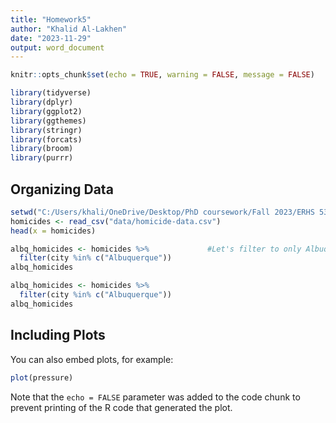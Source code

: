 ```yaml
---
title: "Homework5"
author: "Khalid Al-Lakhen"
date: "2023-11-29"
output: word_document
---
```


```r
knitr::opts_chunk$set(echo = TRUE, warning = FALSE, message = FALSE)
```

```r
library(tidyverse)
library(dplyr)
library(ggplot2)
library(ggthemes)
library(stringr)
library(forcats)
library(broom)
library(purrr)
```


## Organizing Data

```r
setwd("C:/Users/khali/OneDrive/Desktop/PhD coursework/Fall 2023/ERHS 535/Homework5")
homicides <- read_csv("data/homicide-data.csv")
head(x = homicides) 

albq_homicides <- homicides %>%             #Let's filter to only Albuquerque as the city
  filter(city %in% c("Albuquerque"))
albq_homicides
```

```r
albq_homicides <- homicides %>% 
  filter(city %in% c("Albuquerque"))
albq_homicides
```



## Including Plots

You can also embed plots, for example:

```r
plot(pressure)
```

Note that the `echo = FALSE` parameter was added to the code chunk to prevent printing of the R code that generated the plot.
